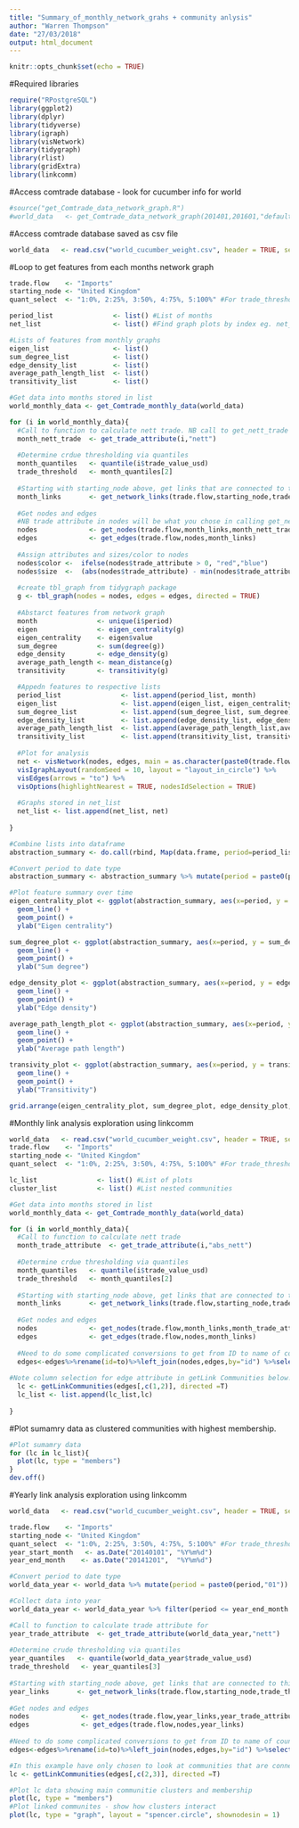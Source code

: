 ```yaml
---
title: "Summary_of_monthly_network_grahs + community anlysis"
author: "Warren Thompson"
date: "27/03/2018"
output: html_document
---
```


```r
knitr::opts_chunk$set(echo = TRUE)
```

#Required libraries
```r
require("RPostgreSQL")
library(ggplot2)
library(dplyr)
library(tidyverse)
library(igraph)
library(visNetwork)
library(tidygraph)
library(rlist)
library(gridExtra)
library(linkcomm)
```

#Access comtrade database - look for cucumber info for world
```r
#source("get_Comtrade_data_network_graph.R")
#world_data   <- get_Comtrade_data_network_graph(201401,201601,"default","070700")
```

#Access comtrade database saved as csv file
```r
world_data   <- read.csv("world_cucumber_weight.csv", header = TRUE, sep = ",")
```

#Loop to get features from each months network graph
```r
trade.flow    <- "Imports"
starting_node <- "United Kingdom"
quant_select  <- "1:0%, 2:25%, 3:50%, 4:75%, 5:100%" #For trade_threshold value used

period_list               <- list() #List of months
net_list                  <- list() #Find graph plots by index eg. net_list[[24]]

#Lists of features from monthly graphs
eigen_list                <- list() 
sum_degree_list           <- list() 
edge_density_list         <- list()
average_path_length_list  <- list()
transitivity_list         <- list()

#Get data into months stored in list
world_monthly_data <- get_Comtrade_monthly_data(world_data)

for (i in world_monthly_data){
  #Call to function to calculate nett trade. NB call to get_nett_trade include type of    calc, nett vs flux. See function for more info
  month_nett_trade  <- get_trade_attribute(i,"nett")
  
  #Determine crdue thresholding via quantiles 
  month_quantiles   <- quantile(i$trade_value_usd)
  trade_threshold   <- month_quantiles[2]
  
  #Starting with starting_node above, get links that are connected to this node
  month_links       <- get_network_links(trade.flow,starting_node,trade_threshold,i)
  
  #Get nodes and edges 
  #NB trade attribute in nodes will be what you chose in calling get_nett_trade 
  nodes             <- get_nodes(trade.flow,month_links,month_nett_trade)
  edges             <- get_edges(trade.flow,nodes,month_links)
  
  #Assign attributes and sizes/color to nodes
  nodes$color <-  ifelse(nodes$trade_attribute > 0, "red","blue")
  nodes$size  <-  (abs(nodes$trade_attribute) - min(nodes$trade_attribute)) /                             (max(nodes$trade_attribute) - min(nodes$trade_attribute))*50
  
  #create tbl_graph from tidygraph package
  g <- tbl_graph(nodes = nodes, edges = edges, directed = TRUE)
  
  #Abstarct features from network graph
  month               <- unique(i$period)
  eigen               <- eigen_centrality(g)
  eigen_centrality    <- eigen$value
  sum_degree          <- sum(degree(g))
  edge_density        <- edge_density(g)
  average_path_length <- mean_distance(g)
  transitivity        <- transitivity(g)

  #Appedn features to respective lists
  period_list               <- list.append(period_list, month)
  eigen_list                <- list.append(eigen_list, eigen_centrality)
  sum_degree_list           <- list.append(sum_degree_list, sum_degree)
  edge_density_list         <- list.append(edge_density_list, edge_density)
  average_path_length_list  <- list.append(average_path_length_list,average_path_length)
  transitivity_list         <- list.append(transitivity_list, transitivity)
 
  #Plot for analysis
  net <- visNetwork(nodes, edges, main = as.character(paste0(trade.flow," ",month))) %>% 
  visIgraphLayout(randomSeed = 10, layout = "layout_in_circle") %>%
  visEdges(arrows = "to") %>%
  visOptions(highlightNearest = TRUE, nodesIdSelection = TRUE) 
  
  #Graphs stored in net_list
  net_list <- list.append(net_list, net)
  
}

#Combine lists into dataframe
abstraction_summary <- do.call(rbind, Map(data.frame, period=period_list, eigen_centrality=eigen_list, sum_degree = sum_degree_list, edge_density = edge_density_list, average_path_length = average_path_length_list, transitivity = transitivity_list))

#Convert period to date type
abstraction_summary <- abstraction_summary %>% mutate(period = paste0(period,"01")) %>% mutate(period = as.Date(period, "%Y%m%d"))

#Plot feature summary over time
eigen_centrality_plot <- ggplot(abstraction_summary, aes(x=period, y = eigen_centrality)) + 
  geom_line() + 
  geom_point() +
  ylab("Eigen centrality")

sum_degree_plot <- ggplot(abstraction_summary, aes(x=period, y = sum_degree)) + 
  geom_line() + 
  geom_point() +
  ylab("Sum degree")

edge_density_plot <- ggplot(abstraction_summary, aes(x=period, y = edge_density)) + 
  geom_line() + 
  geom_point() +
  ylab("Edge density")

average_path_length_plot <- ggplot(abstraction_summary, aes(x=period, y =                 average_path_length)) + 
  geom_line() + 
  geom_point() +
  ylab("Average path length")

transivity_plot <- ggplot(abstraction_summary, aes(x=period, y = transitivity)) + 
  geom_line() + 
  geom_point() +
  ylab("Transitivity")

grid.arrange(eigen_centrality_plot, sum_degree_plot, edge_density_plot,average_path_length_plot, transivity_plot, ncol=2)

```

#Monthly link analysis exploration using linkcomm
```r
world_data   <- read.csv("world_cucumber_weight.csv", header = TRUE, sep = ",")
trade.flow    <- "Imports"
starting_node <- "United Kingdom"
quant_select  <- "1:0%, 2:25%, 3:50%, 4:75%, 5:100%" #For trade_threshold value used

lc_list               <- list() #List of plots
cluster_list          <- list() #List nested communities 

#Get data into months stored in list
world_monthly_data <- get_Comtrade_monthly_data(world_data)

for (i in world_monthly_data){
  #Call to function to calculate nett trade
  month_trade_attribute  <- get_trade_attribute(i,"abs_nett")
  
  #Determine crdue thresholding via quantiles 
  month_quantiles   <- quantile(i$trade_value_usd)
  trade_threshold   <- month_quantiles[2]
  
  #Starting with starting_node above, get links that are connected to this node
  month_links       <- get_network_links(trade.flow,starting_node,trade_threshold,i)
  
  #Get nodes and edges
  nodes             <- get_nodes(trade.flow,month_links,month_trade_attribute)
  edges             <- get_edges(trade.flow,nodes,month_links)
  
  #Need to do some complicated conversions to get from ID to name of country again
  edges<-edges%>%rename(id=to)%>%left_join(nodes,edges,by="id") %>%select(from,width_trade_value,label)%>%rename(id=from)%>%left_join(nodes,edges,by="id") %>% select(c(3,4,2,5))
  
#Note column selection for edge attribute in getLink Communities below! In this case have chosen to only look at edges, so who talks to one another. possible to include attributes: width_trade_value but can also choose width_nettweight_kg (change select call above) and trade attribute (flux or nett trade depending on call to get_). Options to play. Check edges output above to be sure of atrribute selection.
  lc <- getLinkCommunities(edges[,c(1,2)], directed =T)
  lc_list <- list.append(lc_list,lc)
  
}

```

#Plot sumamry data as clustered communities with highest membership. 
```r
#Plot sumamry data
for (lc in lc_list){
  plot(lc, type = "members")
}
dev.off()
```

#Yearly link analysis exploration using linkcomm
```r
world_data   <- read.csv("world_cucumber_weight.csv", header = TRUE, sep = ",") #NB data must be in year period from sql query

trade.flow    <- "Imports"
starting_node <- "United Kingdom"
quant_select  <- "1:0%, 2:25%, 3:50%, 4:75%, 5:100%" #For trade_threshold value used
year_start_month   <- as.Date("20140101", "%Y%m%d")
year_end_month    <- as.Date("20141201",  "%Y%m%d")

#Convert period to date type
world_data_year <- world_data %>% mutate(period = paste0(period,"01")) %>% mutate(period = as.Date(period, "%Y%m%d"))

#Collect data into year
world_data_year <- world_data_year %>% filter(period <= year_end_month & period >= year_start_month)%>% select(period,trade_flow,reporter,partner,netweight_kg,trade_value_usd) 

#Call to function to calculate trade attribute for
year_trade_attribute  <- get_trade_attribute(world_data_year,"nett")
  
#Determine crude thresholding via quantiles 
year_quantiles   <- quantile(world_data_year$trade_value_usd)
trade_threshold   <- year_quantiles[3]
  
#Starting with starting_node above, get links that are connected to this node
year_links       <- get_network_links(trade.flow,starting_node,trade_threshold,world_data_year)
  
#Get nodes and edges
nodes             <- get_nodes(trade.flow,year_links,year_trade_attribute)
edges             <- get_edges(trade.flow,nodes,year_links)
  
#Need to do some complicated conversions to get from ID to name of country again
edges<-edges%>%rename(id=to)%>%left_join(nodes,edges,by="id") %>%select(from,width_trade_value,label)%>%rename(id=from)%>%left_join(nodes,edges,by="id") %>% select(c(2,3,4))

#In this example have only chosen to look at communities that are connected so no edge attribute included here. Which of the main communities talk to one another for a year's worth of cucumber trade. See above chunk for same getLinkCommunities call to see more info.
lc <- getLinkCommunities(edges[,c(2,3)], directed =T)

#Plot lc data showing main communitie clusters and membership
plot(lc, type = "members")
#Plot linked communites - show how clusters interact
plot(lc, type = "graph", layout = "spencer.circle", shownodesin = 1)

```
